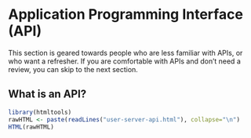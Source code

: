 
# Application Programming Interface (API) {#api}

This section is geared towards people who are less familiar with APIs, or who want a refresher. If you are comfortable with APIs and don't need a review, you can skip to the next section.

## What is an API? {-}

```r
library(htmltools)
rawHTML <- paste(readLines("user-server-api.html"), collapse="\n")
HTML(rawHTML)
```

